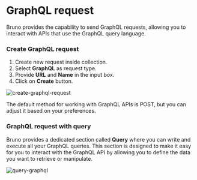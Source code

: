 # GraphQL request

Bruno provides the capability to send GraphQL requests, allowing you to interact with APIs that use the GraphQL query language.

### Create GraphQL request

1. Create new request inside collection.
2. Select **GraphQL** as request type.
3. Provide **URL** and **Name** in the input box.
4. Click on **Create** button.

![create-graphql-request](/screenshots/send-request/create-graphql-request.webp)

The default method for working with GraphQL APIs is POST, but you can adjust it based on your preferences.

### GraphQL request with query

Bruno provides a dedicated section called **Query** where you can write and execute all your GraphQL queries. This section is designed to make it easy for you to interact with the GraphQL API by allowing you to define the data you want to retrieve or manipulate.

![query-graphql](/screenshots/send-request/graphql-req-query.webp)
